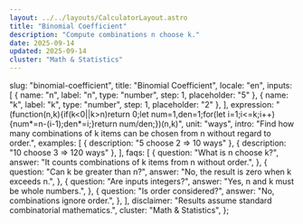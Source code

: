 ```yaml
---
layout: ../../layouts/CalculatorLayout.astro
title: "Binomial Coefficient"
description: "Compute combinations n choose k."
date: 2025-09-14
updated: 2025-09-14
cluster: "Math & Statistics"
---
```



  slug: "binomial-coefficient",
  title: "Binomial Coefficient",
  locale: "en",
  inputs: [
    { name: "n", label: "n", type: "number", step: 1, placeholder: "5" },
    { name: "k", label: "k", type: "number", step: 1, placeholder: "2" },
  ],
  expression:
    "(function(n,k){if(k<0||k>n)return 0;let num=1,den=1;for(let i=1;i<=k;i++){num*=n-(i-1);den*=i;}return num/den;})(n,k)",
  unit: "ways",
  intro:
    "Find how many combinations of k items can be chosen from n without regard to order.",
  examples: [
    { description: "5 choose 2 ⇒ 10 ways" },
    { description: "10 choose 3 ⇒ 120 ways" },
  ],
  faqs: [
    {
      question: "What is n choose k?",
      answer: "It counts combinations of k items from n without order.",
    },
    {
      question: "Can k be greater than n?",
      answer: "No, the result is zero when k exceeds n.",
    },
    {
      question: "Are inputs integers?",
      answer: "Yes, n and k must be whole numbers.",
    },
    {
      question: "Is order considered?",
      answer: "No, combinations ignore order.",
    },
  ],
  disclaimer: "Results assume standard combinatorial mathematics.",
  cluster: "Math & Statistics",
};

<Calculator schema={schema} />
